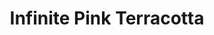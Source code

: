 ---
title: "Infinite Pink Terracotta"
images:
  color: "MUfCHtba5zu7bGAO0bjljRgEGSATuHmnN97tyboUYwpr13Ks"
  item: "MUfCHtba5zu7GbChBhyBuf3Es8DIPkGeT1dyAiC5hgFrVa74"
type: "magic/infinite"
crate: "terracotta"
unmodifiable: true
winChance: 6
---